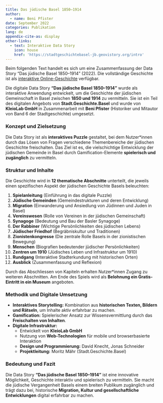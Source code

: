 ```yaml
---
title: Das jüdische Basel 1850–1914
author:
  - name: Beni Pfister
date: September 2022
categories: Publikation
lang: de
appendix-cite-as: display
other-links:
  - text: Interaktive Data Story
    icon: house
    href: 'https://stadtgeschichtebasel-jb.geovistory.org/intro'
---
```


::: callout-note
Beim folgenden Text handelt es sich um eine Zusammenfassung der Data Story "Das jüdische Basel 1850–1914" (2022). Die vollständige Geschichte ist als [interaktive Online-Geschichte](https://stadtgeschichtebasel-jb.geovistory.org/intro) verfügbar.
:::

Die digitale Data Story **"Das jüdische Basel 1850–1914"** wurde als interaktive Anwendung entwickelt, um die Geschichte der jüdischen Gemeinschaft in Basel zwischen **1850 und 1914** zu vermitteln. Sie ist ein Teil des digitalen Angebots von **Stadt.Geschichte.Basel** und wurde von **KleioLab GmbH** in Zusammenarbeit mit **Beni Pfister** (Historiker und Mitautor von Band 6 der Stadtgeschichte) umgesetzt.  

### Konzept und Zielsetzung

Die Data Story ist als **interaktives Puzzle** gestaltet, bei dem Nutzer*innen durch das Lösen von Fragen verschiedene Themenbereiche der jüdischen Geschichte freischalten. Das Ziel ist es, die vielschichtige Entwicklung der jüdischen Gemeinde in Basel durch Gamification-Elemente **spielerisch und zugänglich** zu vermitteln.  

### Struktur und Inhalte

Die Geschichte wird in **12 thematische Abschnitte** unterteilt, die jeweils einen spezifischen Aspekt der jüdischen Geschichte Basels beleuchten:

1. **Spielanleitung** (Einführung in das digitale Puzzle)
2. **Jüdische Gemeinden** (Gemeindestrukturen und deren Entwicklung)
3. **Migration** (Einwanderung und Ansiedlung von Jüdinnen und Juden in Basel)
4. **Vereinswesen** (Rolle von Vereinen in der jüdischen Gemeinschaft)
5. **Synagoge** (Bedeutung und Bau der Basler Synagoge)
6. **Der Rabbiner** (Wichtige Persönlichkeiten des jüdischen Lebens)
7. **Jüdischer Friedhof** (Begräbniskultur und Traditionen)
8. **Zionistenkongresse** (Die zentrale Rolle Basels in der zionistischen Bewegung)
9. **Menschen** (Biografien bedeutender jüdischer Persönlichkeiten)
10. **Zentren um 1910** (Jüdisches Leben und Infrastruktur um 1910)
11. **Rundgang** (Interaktive Stadterkundung mit historischen Orten)
12. **Ausblick** (Zusammenfassung und Reflexion)  

Durch das Abschliessen von Kapiteln erhalten Nutzer*innen Zugang zu weiteren Abschnitten. Am Ende des Spiels wird als **Belohnung ein Gratis-Eintritt in ein Museum** angeboten.  

### Methodik und Digitale Umsetzung

- **Interaktives Storytelling:** Kombination aus **historischen Texten, Bildern und Rätseln**, um Inhalte aktiv erfahrbar zu machen.  
- **Gamification:** Spielerischer Ansatz zur Wissensvermittlung durch das **Freischalten von Inhalten**.  
- **Digitale Infrastruktur:**  
  - Entwickelt von **KleioLab GmbH**  
  - Nutzung von **Web-Technologien** für mobile und browserbasierte Interaktion  
  - **Design und Programmierung:** David Knecht, Jonas Schneider  
  - **Projektleitung:** Moritz Mähr (Stadt.Geschichte.Basel)  

### Bedeutung und Fazit

Die Data Story **"Das jüdische Basel 1850–1914"** ist eine innovative Möglichkeit, Geschichte interaktiv und spielerisch zu vermitteln. Sie macht die jüdische Vergangenheit Basels einem breiten Publikum zugänglich und trägt dazu bei, historische **Migration, Kultur und gesellschaftliche Entwicklungen** digital erfahrbar zu machen.